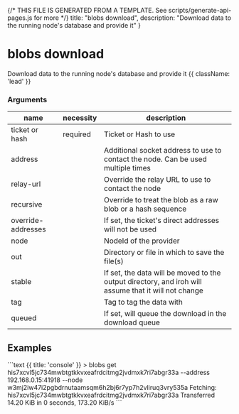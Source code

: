{/* THIS FILE IS GENERATED FROM A TEMPLATE. See scripts/generate-api-pages.js for more */}
    title: "blobs download",
    description: "Download data to the running node&#39;s database and provide it"
}

<div className='not-prose mb-5'>
    <Breadcrumbs pages={[
        { name: 'API', href: '/docs/api', current: false },
        { name: 'blobs download', href: '/docs/api/blobs-get', current: true },
    ]} />
</div>

# blobs download

Download data to the running node&#39;s database and provide it {{ className: 'lead' }}


### Arguments

| name | necessity | description |
| ---- | --------- | ----------- |
| ticket or hash  | required | Ticket or Hash to use |
| address  |  | Additional socket address to use to contact the node. Can be used multiple times |
| relay-url  |  | Override the relay URL to use to contact the node |
| recursive  |  | Override to treat the blob as a raw blob or a hash sequence |
| override-addresses  |  | If set, the ticket&#39;s direct addresses will not be used |
| node  |  | NodeId of the provider |
| out  |  | Directory or file in which to save the file(s) |
| stable  |  | If set, the data will be moved to the output directory, and iroh will assume that it will not change |
| tag  |  | Tag to tag the data with |
| queued  |  | If set, will queue the download in the download queue |



## Examples

<CodeGroup title="blobs download">
```text {{ title: 'console' }}
> blobs get his7xcvl5jc734mwbtgtkkvxeafrdcitmg2jvdmxk7ri7abgr33a --address 192.168.0.15:41918 --node w3mj2iw47i2pgbdrnutaamsqm6h2bj6r7yp7h2vliruq3vry535a
Fetching: his7xcvl5jc734mwbtgtkkvxeafrdcitmg2jvdmxk7ri7abgr33a
Transferred 14.20 KiB in 0 seconds, 173.20 KiB/s
```




</CodeGroup>
